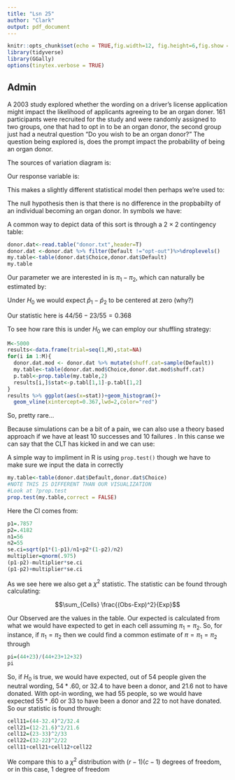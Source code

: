 ```yaml
---
title: "Lsn 25"
author: "Clark"
output: pdf_document
---
```


```r
knitr::opts_chunk$set(echo = TRUE,fig.width=12, fig.height=6,fig.show = "hide")
library(tidyverse)
library(GGally)
options(tinytex.verbose = TRUE)
```

## Admin

A 2003 study explored whether the wording on a driver's license application might impact the likelihood of applicants agreeing to be an organ doner.  161 participants were recruited for the study and were randomly assigned to two groups, one that had to opt in to be an organ donor, the second group just had a neutral question "Do you wish to be an organ donor?"  The question being explored is, does the prompt impact the probability of being an organ donor.

The sources of variation diagram is:

\vspace{1.5in}

Our response variable is:

\vspace{.5in}

This makes a slightly different statistical model then perhaps we're used to:

\vspace{1.in}

The null hypothesis then is that there is no difference in the propbabilty of an individual becoming an organ donor.  In symbols we have:

\vspace{.5in}

A common way to depict data of this sort is through a 2 $\times$ 2 contingency table:

\vspace{1.in}

```r
donor.dat<-read.table("donor.txt",header=T)
donor.dat <-donor.dat %>% filter(Default !="opt-out")%>%droplevels()
my.table<-table(donor.dat$Choice,donor.dat$Default)
my.table 
```

Our parameter we are interested in is $\pi_1-\pi_2$, which can naturally be estimated by:

\vspace{.5in}

Under $H_0$ we would expect $\hat{p}_1-\hat{p}_2$ to be centered at zero (why?)

Our statistic here is $44/56 - 23/55=0.368$

To see how rare this is under $H_0$ we can employ our shuffling strategy:
```r
M<-5000
results<-data.frame(trial=seq(1,M),stat=NA)
for(i in 1:M){
  donor.dat.mod <- donor.dat %>% mutate(shuff.cat=sample(Default))
  my.table<-table(donor.dat.mod$Choice,donor.dat.mod$shuff.cat)
  p.tabl<-prop.table(my.table,2)
  results[i,]$stat<-p.tabl[1,1]-p.tabl[1,2]
}
results %>% ggplot(aes(x=stat))+geom_histogram()+
  geom_vline(xintercept=0.367,lwd=2,color="red")
```

So, pretty rare...

Because simulations can be a bit of a pain, we can also use a theory based approach if we have at least 10 successes and 10 failures \textbf{in each group}.  In this canse we can say that the CLT has kicked in and we can use:

\vspace{1.in}

A simple way to impliment in R is using `prop.test()` though we have to make sure we input the data in correctly

```r
my.table<-table(donor.dat$Default,donor.dat$Choice)
#NOTE THIS IS DIFFERENT THAN OUR VISUALIZATION
#Look at ?prop.test
prop.test(my.table,correct = FALSE)
```

Here the CI comes from:

```r
p1=.7857
p2=.4182
n1=56
n2=55
se.ci=sqrt(p1*(1-p1)/n1+p2*(1-p2)/n2)
multiplier=qnorm(.975)
(p1-p2)-multiplier*se.ci
(p1-p2)+multiplier*se.ci

```

As we see here we also get a $\chi^2$ statistic.  The statistic can be found through calculating:

$$\sum_{Cells} \frac{(Obs-Exp)^2}{Exp}$$

Our Observed are the values in the table.  Our expected is calculated from what we would have expected to get in each cell assuming $\pi_1=\pi_2$.  So, for instance, if $\pi_1=\pi_2$ then we could find a common estimate of $\pi=\pi_1=\pi_2$ through

```r
pi=(44+23)/(44+23+12+32)
pi
```

So, if $H_0$ is true, we would have expected, out of 54 people given the neutral wording, $54*.60$, or 32.4 to have been a donor, and 21.6 not to have donated.  With opt-in wording, we had 55 people, so we would have expected $55*.60$ or 33 to have been a donor and 22 to not have donated.  So our statistic is found through:

```r
cell11=(44-32.4)^2/32.4
cell21=(12-21.6)^2/21.6
cell12=(23-33)^2/33
cell22=(32-22)^2/22
cell11+cell21+cell12+cell22
```

We compare this to a $\chi^2$ distribution with $(r-1)(c-1)$ degrees of freedom, or in this case, 1 degree of freedom